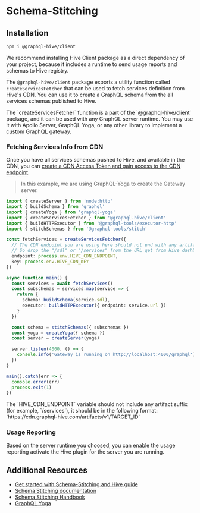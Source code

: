 
# Schema-Stitching

## Installation

```sh npm2yarn
npm i @graphql-hive/client
```

<Callout type="info">
  We recommend installing Hive Client package as a direct dependency of your project, because it
  includes a runtime to send usage reports and schemas to Hive registry.
</Callout>

The `@graphql-hive/client` package exports a utility function called `createServicesFetcher` that
can be used to fetch services definition from Hive's CDN. You can use it to create a GraphQL schema
from the all services schemas published to Hive.

<Callout type="info">
  The `createServicesFetcher` function is a part of the `@graphql-hive/client` package, and it can
  be used with any GraphQL server runtime. You may use it with Apollo Server, GraphQL Yoga, or any
  other library to implement a custom GraphQL gateway.
</Callout>

### Fetching Services Info from CDN

Once you have all services schemas pushed to Hive, and available in the CDN, you can
[create a CDN Access Token and gain access to the CDN endpoint](/docs/features/high-availability-cdn#cdn-access-tokens).

> In this example, we are using GraphQL-Yoga to create the Gateway server.

```ts
import { createServer } from 'node:http'
import { buildSchema } from 'graphql'
import { createYoga } from 'graphql-yoga'
import { createServicesFetcher } from '@graphql-hive/client'
import { buildHTTPExecutor } from '@graphql-tools/executor-http'
import { stitchSchemas } from '@graphql-tools/stitch'

const fetchServices = createServicesFetcher({
  // The CDN endpoint you are using here should not end with any artifact name.
  // So drop the "/sdl" or "/services" from the URL get from Hive dashboard.
  endpoint: process.env.HIVE_CDN_ENDPOINT,
  key: process.env.HIVE_CDN_KEY
})

async function main() {
  const services = await fetchServices()
  const subschemas = services.map(service => {
    return {
      schema: buildSchema(service.sdl),
      executor: buildHTTPExecutor({ endpoint: service.url })
    }
  })

  const schema = stitchSchemas({ subschemas })
  const yoga = createYoga({ schema })
  const server = createServer(yoga)

  server.listen(4000, () => {
    console.info('Gateway is running on http://localhost:4000/graphql')
  })
}

main().catch(err => {
  console.error(err)
  process.exit(1)
})
```

<Callout>
  The `HIVE_CDN_ENDPOINT` variable should not include any artifact suffix (for example,
  `/services`), it should be in the following format:
  `https://cdn.graphql-hive.com/artifacts/v1/TARGET_ID`
</Callout>

### Usage Reporting

Based on the server runtime you choosed, you can enable the usage reporting activate the Hive plugin
for the server you are running.

## Additional Resources

- [Get started with Schema-Stitching and Hive guide](/docs/get-started/schema-stitching)
- [Schema Stitching documentation](https://the-guild.dev/graphql/stitching/docs)
- [Schema Stitching Handbook](https://the-guild.dev/graphql/stitching/handbook)
- [GraphQL Yoga](https://the-guild.dev/graphql/yoga-server)
